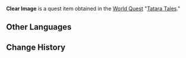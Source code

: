 {{Item Infobox
|id           = 100852
|image        = Item Picture.png
|type         = Quest Items
|description  = An image showing the state of the storage devices within the [[Mikage Furnace]]. Who knows what [[Xavier]] can glean from it...
|source1      = Obtained during [[Tatara Tales (Quest)|Tatara Tales]]
}}
'''Clear Image''' is a quest item obtained in the [[World Quest]] "[[Tatara Tales (Quest)|Tatara Tales]]."

==Other Languages==
{{Other Languages
|default_hidden = 1
|en      = Clear Image
|zhs     = 清晰的记录画片
|zhs_rm  = Qīngxī de Jìlù Huàpiàn
|zht     = 清晰的紀錄畫片
|zht_rm  = Qīngxī de Jìlù Huàpiàn
|ja      = はっきりと映った記録写真
|ja_rm   = Hakkiri to Utta Kiroku Shashin
|ko      = 선명한 기록 사진
|ko_rm   = Seonmyeonghan Girok Sajin
|es      = Imagen nítida
|fr      = Image nette
|ru      = Отчётливое изображение
|th      = รูปภาพที่มีรายละเอียดชัดเจน
|th_rm   = Rup Phap thi Mi Rai La'iat Chatchen
|vi      = Hình Ảnh Rõ Ràng
|de      = Klares Bild
|id      = Gambar Jernih
|pt      = Imagem Nítida
}}

==Change History==
{{Change History|2.0}}